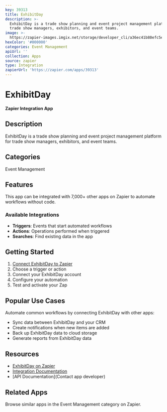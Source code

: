 ```yaml
---
key: 39313
title: ExhibitDay
description: >-
  ExhibitDay is a trade show planning and event project management platform for
  trade show managers, exhibitors, and event teams.
image: >-
  https://zapier-images.imgix.net/storage/developer_cli/a36ec41b80efc5e3894839d1b6b54d87.png?auto=format%2Ccompress&ixlib=python-3.0.0&q=50
hexColor: '#000000'
categories: Event Management
apiUrl: ''
collection: Apps
source: zapier
type: Integration
zapierUrl: 'https://zapier.com/apps/39313'
---
```

# ExhibitDay

**Zapier Integration App**

## Description

ExhibitDay is a trade show planning and event project management platform for trade show managers, exhibitors, and event teams.

## Categories

Event Management

## Features

This app can be integrated with 7,000+ other apps on Zapier to automate workflows without code.

### Available Integrations

- **Triggers**: Events that start automated workflows
- **Actions**: Operations performed when triggered
- **Searches**: Find existing data in the app

## Getting Started

1. [Connect ExhibitDay to Zapier](https://zapier.com/apps/39313)
2. Choose a trigger or action
3. Connect your ExhibitDay account
4. Configure your automation
5. Test and activate your Zap

## Popular Use Cases

Automate common workflows by connecting ExhibitDay with other apps:

- Sync data between ExhibitDay and your CRM
- Create notifications when new items are added
- Back up ExhibitDay data to cloud storage
- Generate reports from ExhibitDay data

## Resources

- [ExhibitDay on Zapier](https://zapier.com/apps/39313)
- [Integration Documentation](https://zapier.com/apps/39313/integrations)
- [API Documentation](Contact app developer)

## Related Apps

Browse similar apps in the Event Management category on Zapier.
